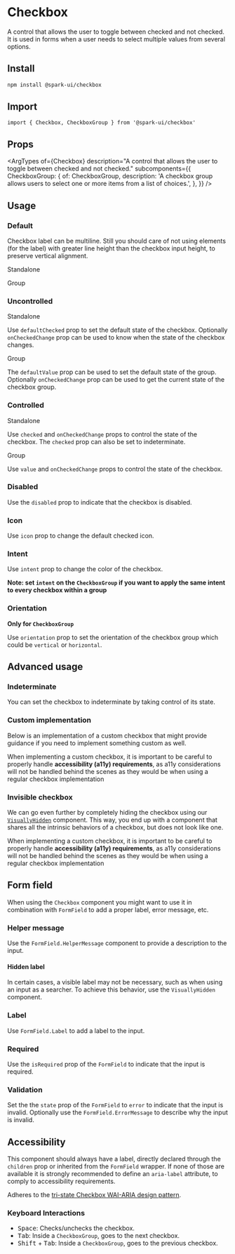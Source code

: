 
<Meta of={stories} />

# Checkbox

A control that allows the user to toggle between checked and not checked.
It is used in forms when a user needs to select multiple values from several options.

## Install

```sh
npm install @spark-ui/checkbox
```

## Import

```tsx
import { Checkbox, CheckboxGroup } from '@spark-ui/checkbox'
```

## Props

<ArgTypes
  of={Checkbox}
  description="A control that allows the user to toggle between checked and not checked."
  subcomponents={{
    CheckboxGroup: {
      of: CheckboxGroup,
      description:
        'A checkbox group allows users to select one or more items from a list of choices.',
    },
  }}
/>

## Usage

### Default

Checkbox label can be multiline. Still you should care of not using elements (for the label) with greater line height than the checkbox input height, to preserve vertical alignment.

<StoryLabel>Standalone</StoryLabel>
<Canvas of={stories.Default} />

<StoryLabel>Group</StoryLabel>
<Canvas of={stories.DefaultGroup} />

### Uncontrolled

<StoryLabel>Standalone</StoryLabel>

Use `defaultChecked` prop to set the default state of the checkbox. Optionally `onCheckedChange` prop can be used to know when the state of the checkbox changes.

<Canvas of={stories.Uncontrolled} />

<StoryLabel>Group</StoryLabel>

The `defaultValue` prop can be used to set the default state of the group. Optionally `onCheckedChange`
prop can be used to get the current state of the checkbox group.

<Canvas of={stories.UncontrolledGroup} />

### Controlled

<StoryLabel>Standalone</StoryLabel>

Use `checked` and `onCheckedChange` props to control the state of the checkbox. The `checked` prop can also be set to indeterminate.

<Canvas of={stories.Controlled} />

<StoryLabel>Group</StoryLabel>

Use `value` and `onCheckedChange` props to control the state of the checkbox.

<Canvas of={stories.ControlledGroup} />

### Disabled

Use the `disabled` prop to indicate that the checkbox is disabled.

<Canvas of={stories.Disabled} />

### Icon

Use `icon` prop to change the default checked icon.

<Canvas of={stories.Icon} />

### Intent

Use `intent` prop to change the color of the checkbox.

**Note: set `intent` on the `CheckboxGroup` if you want to apply the same intent to every checkbox within a group**

<Canvas of={stories.Intent} />

### Orientation

**Only for `CheckboxGroup`**

Use `orientation` prop to set the orientation of the checkbox group which could be `vertical` or `horizontal`.

<Canvas of={stories.GroupOrientation} />

## Advanced usage

### Indeterminate

You can set the checkbox to indeterminate by taking control of its state.

<Canvas of={stories.Indeterminate} />

### Custom implementation

Below is an implementation of a custom checkbox that might provide guidance if you need to implement something custom as well.

When implementing a custom checkbox, it is important to be careful to properly handle **accessibility (a11y) requirements**, as a11y considerations will not be handled behind the scenes as they would be when using a regular checkbox implementation

<Canvas of={stories.CustomImplementation} />

### Invisible checkbox

We can go even further by completely hiding the checkbox using our [`VisuallyHidden`](?path=/docs/components-visuallyhidden--docs#visuallyhidden) component. This way, you end up with a component that shares all the intrinsic behaviors of a checkbox, but does not look like one.

When implementing a custom checkbox, it is important to be careful to properly handle **accessibility (a11y) requirements**, as a11y considerations will not be handled behind the scenes as they would be when using a regular checkbox implementation

<Canvas of={stories.InvisibleCheckbox} />

## Form field

When using the `Checkbox` component you might want to use it in combination with `FormField` to add a proper label, error message, etc.

### Helper message

Use the `FormField.HelperMessage` component to provide a description to the input.

<Canvas of={stories.FieldHelperMessage} />

#### Hidden label

In certain cases, a visible label may not be necessary, such as when using an input as a searcher. To achieve this behavior, use the `VisuallyHidden` component.

<Canvas of={stories.FieldHiddenLabel} />

### Label

Use `FormField.Label` to add a label to the input.

<Canvas of={stories.FieldLabel} />

### Required

Use the `isRequired` prop of the `FormField` to indicate that the input is required.

<Canvas of={stories.FieldRequired} />

### Validation

Set the the `state` prop of the `FormField` to `error` to indicate that the input is invalid. Optionally use the `FormField.ErrorMessage` to describe why the input is invalid.

<Canvas of={stories.FieldInvalid} />

## Accessibility

This component should always have a label, directly declared through the `children` prop or inherited from the `FormField` wrapper. If none of those are available it is strongly recommended to define an `aria-label` attribute, to comply to accessibility requirements.

Adheres to the [tri-state Checkbox WAI-ARIA design pattern](https://www.w3.org/WAI/ARIA/apg/patterns/checkbox).

### Keyboard Interactions

- <Kbd>Space</Kbd>: Checks/unchecks the checkbox.
- <Kbd>Tab</Kbd>: Inside a `CheckboxGroup`, goes to the next checkbox.
- <Kbd>Shift</Kbd> + <Kbd>Tab</Kbd>: Inside a `CheckboxGroup`, goes to the previous checkbox.
